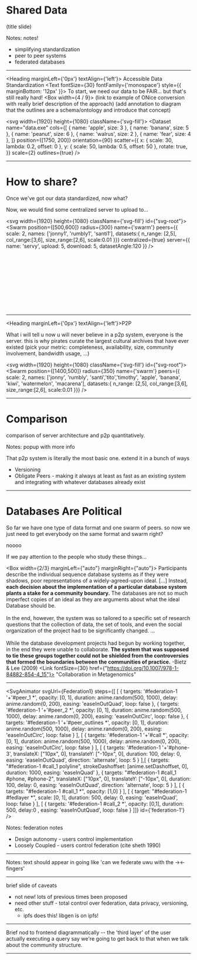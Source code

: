 

# Shared Data

(title slide)

Notes: notes!
* simplifying standardization
* peer to peer systems
* federated databases

---


<Heading marginLeft={'0px'} textAlign={'left'}>
  Accessible Data Standardization
</Heading>
<Text fontSize={30} fontFamily={'monospace'} style={{ marginBottom: '12px' }}>
  To start, we need our data to be FAIR... but that's still really hard!
</Text>
<Box width={4 / 9}>
  (link to example of ONice conversion with really brief description of the approach)
  (add annotation to diagram that the outlines are a schema/ontology and introduce that concept)
</Box>

<svg width={1920} height={1080} className={'svg-fill'}>
  <Dataset
      name="data.exe"
      cols={[
        { name: 'apple', size: 3 },
        { name: 'banana', size: 5 },
        { name: 'peanut', size: 6 },
        { name: 'walrus', size: 2 },
        { name: 'fear', size: 4 },
      ]}
      position={[1750, 200]}
      orientation={90}
      scatter={{
        x: { scale: 30, lambda: 0.2, offset: 0 },
        y: { scale: 50, lambda: 0.5, offset: 50 },
        rotate: true,
      }}
      scale={2}
      outlines={true}
  />
</svg>

---
# How to share?

Once we've got our data standardized, now what?

Now, we would find some centralized server to upload to...


<svg width={1920} height={1080} className={'svg-fill'} id={"svg-root"}>
  <Swarm
      position={[500,600]}
      radius={300}
      name={'swarm'}
      peers={{
        scale: 2,
        names: ['jonny1', 'rumbly1', 'santi1'],
        datasets:{
          n_range: [2,5],
          col_range:[3,6],
          size_range:[2,6],
          scale:0.01
        }}}
      centralized={true}
      server={{
        name: 'servy',
        upload: 5,
        download: 5,
        datasetAngle:120
      }}
  />
</svg>

<Appear>
<svg left={1920/2} width={1920/2} height={1080} className={'svg-fill'} id={"svg-root"}>
  <Swarm
      position={[250,600]}
      radius={300}
      name={'swarm'}
      peers={{
        scale: 2,
        names: ['jonny2', 'rumbly2', 'santi2'],
        datasets:{
          n_range: [2,5],
          col_range:[3,6],
          size_range:[2,6],
          scale:0.01
        }}}
  />
</svg>
</Appear>


---

<Heading marginLeft={'0px'} textAlign={'left'}>P2P</Heading>

<Box width={3/7}>
<Text fontFamily={'monospace'} style={{marginBottom:"4em"}} fontSize={"32px"}>
  What i will tell u now u will never believe
</Text>
  <Text fontFamily={'monospace'} fontWeight={'bold'} style={{marginBottom:"3em", color: "#ff0000", filter: "drop-shadow(30px 30px 0px #CCCCCC"}}>
  in a p2p system, everyone is the server.
</Text>
  <Text fontFamily={'monospace'}>
    this is why pirates curate the largest cultural archives
    that have ever existed
  </Text>
  <Text fontFamily={'monospace'} fontSize={"32px"}>
  (pick your metric: completeness, availability,
  size, community involvement, bandwidth usage, ...)
  </Text>
</Box>

<svg width={1920} height={1080} className={'svg-fill'} id={"svg-root"}>
  <Swarm
      position={[1400,500]}
      radius={350}
      name={'swarm'}
      peers={{
        scale: 2,
        names: ['jonny', 'rumbly', 'santi','tito','timothy', 'apple', 'banana', 'kiwi', 'watermelon', 'macarena'],
        datasets:{
          n_range: [2,5],
          col_range:[3,6],
          size_range:[2,6],
          scale:0.01
        }}}
  />
</svg>

---

# Comparison

comparison of server architecture and p2p quantitatively.

Notes: popup with more info

That p2p system is literally the most basic one. extend it in a bunch of ways

* Versioning
* Obligate Peers - making it always at least as fast as an existing system and integrating with whatever databases already exist

---


# Databases Are Political

So far we have one type of data format and one swarm of peers. so now we just need to get everybody
on the same format and swarm right?

noooo

If we pay attention to the people who study these things...

<Box width={2/3} marginLeft={"auto"} marginRight={"auto"}>
  <Card elevation={1}>
    <CardContent>
      <Quote fontSize={36}>
        Participants describe the individual sequence database
        systems as if they were shadows, poor representations of a
        widely-agreed-upon ideal. [...] Instead, <strong>each decision about the implementation of a particular
        database system plants a stake for a community boundary.</strong>
        The databases are not so much imperfect copies of an ideal as
        they are arguments about what the ideal Database should be.
        <br/><br/>
        In the end, however, the system was so tailored to a specific
        set of research questions that the collection of data,
        the set of tools, and even the social organization of the
        project had to be significantly changed. ...
        <br/><br/>While the database development projects had begun by working
        together, in the end they were unable to collaborate. <strong>The system
        that was supposed to tie these groups together could not be
        shielded from the controversies that formed the boundaries between
        the communities of practice.</strong>
      </Quote>
      <Text fontSize={30}>-Bietz & Lee (2009)
        <Link fontSize={30} href={"https://doi.org/10.1007/978-1-84882-854-4_15"}>
          "Collaboration in Metagenomics"</Link></Text>
    </CardContent>
  </Card>
</Box>


---


<SvgAnimator
    svgUrl={Federation1}
    steps={[
      [
        {
          targets: '#federation-1 '+'#peer_1 *',
          opacity: [0, 1],
          duration: anime.random(500, 1000),
          delay: anime.random(0, 200),
          easing: 'easeInOutQuad',
          loop: false
        },
        {
          targets: '#federation-1 '+'#peer_2 *',
          opacity: [0, 1],
          duration: anime.random(500, 1000),
          delay: anime.random(0, 200),
          easing: 'easeInOutCirc',
          loop: false
        },
        {
          targets: '#federation-1 '+'#peer_outlines *',
          opacity: [0, 1],
          duration: anime.random(500, 1000),
          delay: anime.random(0, 200),
          easing: 'easeInOutCirc',
          loop: false
        }
      ],
      [
        {
          targets: '#federation-1 '+'#call *',
          opacity: [0, 1],
          duration: anime.random(500, 1000),
          delay: anime.random(0, 200),
          easing: 'easeInOutCirc',
          loop: false
        }
      ],
      [
        {
          targets: '#federation-1 '+'#phone-3',
          translateX: ["10px", 0],
          translateY: ["-10px", 0],
          duration: 100,
          delay: 0,
          easing: 'easeInOutQuad',
          direction: 'alternate',
          loop: 5
        }
      ],[
        {
          targets: "#federation-1 #call_1 polyline",
          strokeDashoffset: [anime.setDashoffset, 0],
          duration: 1000,
          easing: 'easeInQuad'
        },
        {
          targets: "#federation-1 #call_1 #phone, #phone-2",
          translateX: ["10px", 0],
          translateY: ["-10px", 0],
          duration: 100,
          delay: 0,
          easing: 'easeInOutQuad',
          direction: 'alternate',
          loop: 5
        }
      ],
        [
          {
            targets: "#federation-1 #call_1 *",
            opacity: [1,0]
          }
        ],
      [
          {
            target: "#federation-1 #fedlayer *",
            scale: [0, 1],
            duration: 500,
            delay: 0,
            easing: 'easeInQuad',
            loop: false
          }
        ],
      [
        {
          targets: '#federation-1 #call_2 *',
          opacity: [0,1],
          duration: 500,
          delay:0 ,
          easing: 'easeInOutQuad',
          loop: false
        }
        ]]}
    id={'federation-1'}
/>

Notes: federation notes
* Design autonomy - users control implementation
* Loosely Coupled - users control federation (cite sheth 1990)


---

<Federation/>

Notes: text should appear in going like 'can we federate uwu with the -><- fingers'

---

brief slide of caveats

* not new! lots of previous times been proposed
* need other stuff - total control over federation, data privacy,
  versioning, etc.
  - ipfs does this! libgen is on ipfs!

---

Brief nod to frontend diagrammatically -- the 'third layer' of the user actually executing a query
say we're going to get back to that when we talk about the community structure.




---


